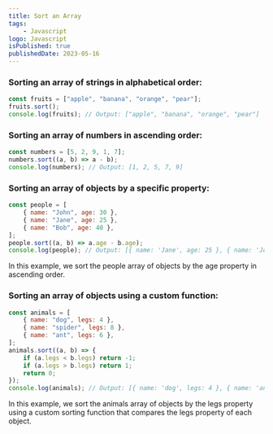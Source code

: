 ```yaml
---
title: Sort an Array
tags:
    - Javascript
logo: Javascript
isPublished: true
publishedDate: 2023-05-16
---
```


### Sorting an array of strings in alphabetical order:

```js
const fruits = ["apple", "banana", "orange", "pear"];
fruits.sort();
console.log(fruits); // Output: ["apple", "banana", "orange", "pear"]
```

### Sorting an array of numbers in ascending order:

```js
const numbers = [5, 2, 9, 1, 7];
numbers.sort((a, b) => a - b);
console.log(numbers); // Output: [1, 2, 5, 7, 9]
```

### Sorting an array of objects by a specific property:

```js
const people = [
	{ name: "John", age: 30 },
	{ name: "Jane", age: 25 },
	{ name: "Bob", age: 40 },
];
people.sort((a, b) => a.age - b.age);
console.log(people); // Output: [{ name: 'Jane', age: 25 }, { name: 'John', age: 30 }, { name: 'Bob', age: 40 }]
```

In this example, we sort the people array of objects by the age property in ascending order.

### Sorting an array of objects using a custom function:

```js
const animals = [
	{ name: "dog", legs: 4 },
	{ name: "spider", legs: 8 },
	{ name: "ant", legs: 6 },
];
animals.sort((a, b) => {
	if (a.legs < b.legs) return -1;
	if (a.legs > b.legs) return 1;
	return 0;
});
console.log(animals); // Output: [{ name: 'dog', legs: 4 }, { name: 'ant', legs: 6 }, { name: 'spider', legs: 8 }]
```

In this example, we sort the animals array of objects by the legs property using a custom sorting function that compares the legs property of each object.
